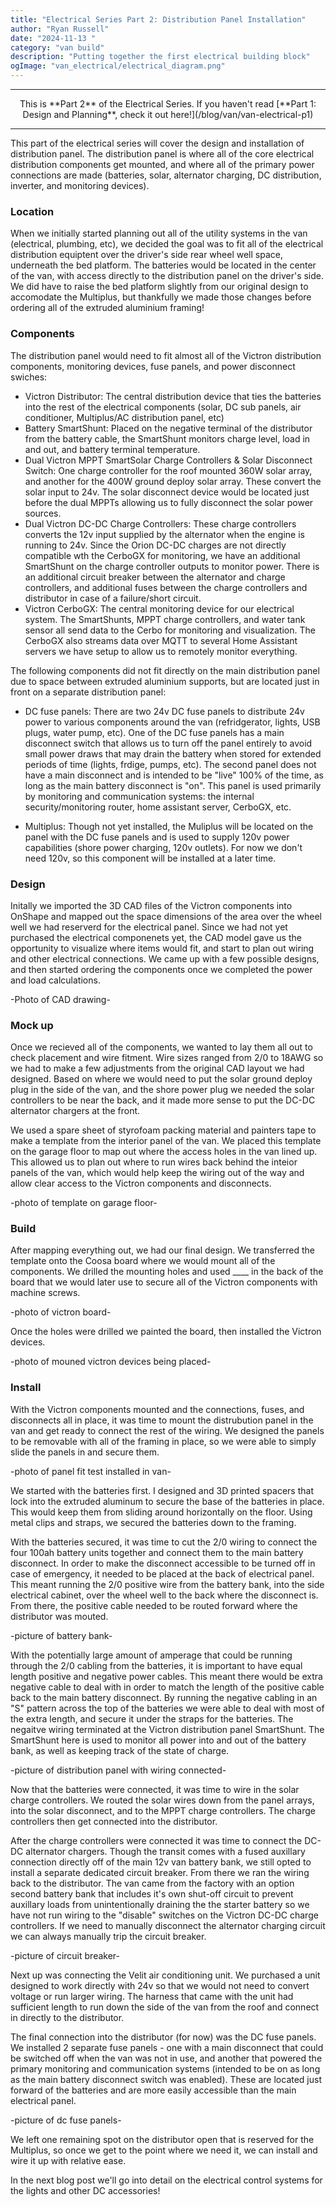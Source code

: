 ```yaml
---
title: "Electrical Series Part 2: Distribution Panel Installation"
author: "Ryan Russell"
date: "2024-11-13 "
category: "van build"
description: "Putting together the first electrical building block"
ogImage: "van_electrical/electrical_diagram.png"
---
```


---

<p align="center">This is **Part 2** of the Electrical Series. If you haven't read [**Part 1: Design and Planning**, check it out here!](/blog/van/van-electrical-p1)</p>

---

This part of the electrical series will cover the design and installation of distribution panel. The distribution panel is where all of the core electrical 
distribution components get mounted, and where all of the primary power connections are made (batteries, solar, alternator charging, DC distribution, inverter, and monitoring devices).

<NewsletterSeries />

### Location

When we initially started planning out all of the utility systems in the van (electrical, plumbing, etc), we decided the goal was to fit all of the electrical distribution equiptent over 
the driver's side rear wheel well space, underneath the bed platform. The batteries would be located in the center of the van, with access directly to the distribution
panel on the driver's side. We did have to raise the bed platform slightly from our original design to accomodate the Multiplus, but thankfully we made those changes before ordering all of the 
extruded aluminium framing! 

### Components

The distribution panel would need to fit almost all of the Victron distribution components, monitoring devices, fuse panels, and power disconnect swiches:

* Victron Distributor: The central distribution device that ties the batteries into the rest of the electrical components (solar, DC sub panels, air conditioner, Multiplus/AC distribution
panel, etc)
* Battery SmartShunt: Placed on the negative terminal of the distributor from the battery cable, the SmartShunt monitors charge level, load in and out, and battery terminal temperature.
* Dual Victron MPPT SmartSolar Charge Controllers & Solar Disconnect Switch: One charge controller for the roof mounted 360W solar array, and another for the 400W ground deploy solar
array. These convert the solar input to 24v. The solar disconnect device would be located just before the dual MPPTs allowing us to fully disconnect the solar power sources.
* Dual Victron DC-DC Charge Controllers: These charge controllers converts the 12v input supplied by the alternator when the engine is running to 24v. Since the Orion DC-DC charges are not directly 
compatible wth the CerboGX for monitoring, we have an additional SmartShunt on the charge controller outputs to monitor power. There is an additional circuit breaker between the alternator and charge 
controllers, and additional fuses between the charge controllers and distributor in case of a failure/short circuit.
* Victron CerboGX: The central monitoring device for our electrical system. The SmartShunts, MPPT charge controllers, and water tank sensor all send data to the Cerbo for 
monitoring and visualization. The CerboGX also streams data over MQTT to several Home Assistant servers we have setup to allow us to remotely monitor everything.

The following components did not fit directly on the main distribution panel due to space between extruded aluminium supports, but are located just in front on a separate distribution panel:

* DC fuse panels: There are two 24v DC fuse panels to distribute 24v power to various components around the van (refridgerator, lights, USB plugs, water pump, etc). One 
of the DC fuse panels has a main disconnect switch that allows us to turn off the panel entirely to avoid small power draws that may drain the battery when stored for 
extended periods of time (lights, frdige, pumps, etc). The second panel does not have a main disconnect and is intended to be "live" 100% of the time, as long as the main battery disconnect is "on".
This panel is used primarily by monitoring and communication systems: the internal security/monitoring router, home assistant server, CerboGX, etc.

* Multiplus: Though not yet installed, the Muliplus will be located on the panel with the DC fuse panels and is used to supply 120v power capabilities (shore power charging, 120v outlets). For now 
we don't need 120v, so this component will be installed at a later time.

### Design

Initally we imported the 3D CAD files of the Victron components into OnShape and mapped out the space dimensions of the area over the wheel well we had reserverd for the electrical panel. Since we 
had not yet purchased the electrical componenets yet, the CAD model gave us the opportunity to visualize where items would fit, and start to plan out wiring and 
other electrical connections. We came up with a few possible designs, and then started ordering the components once we completed the power and load calculations.

-Photo of CAD drawing-

### Mock up

Once we recieved all of the components, we wanted to lay them all out to check placement and wire fitment. Wire sizes ranged from 2/0 to 18AWG so we had to make a few adjustments 
from the original CAD layout we had designed. Based on where we would need to put the solar ground deploy plug in the side of the van, and the shore power plug we needed the solar controllers to be 
near the back, and it made more sense to put the DC-DC alternator chargers at the front.

We used a spare sheet of styrofoam packing material and painters tape to make a template from the interior panel of the van. We placed this template on the garage floor to map out 
where the access holes in the van lined up. This allowed us to plan out where to run wires back behind the inteior panels of the van, which would help keep the wiring out of the way 
and allow clear access to the Victron components and disconnects.

-photo of template on garage floor-


### Build

After mapping everything out, we had our final design. We transferred the template onto the Coosa board where we would mount all of the components. We drilled the mounting holes and used ____ in the back 
of the board that we would later use to secure all of the Victron components with machine screws.

-photo of victron board-

Once the holes were drilled we painted the board, then installed the Victron devices. 

-photo of mouned victron devices being placed-

### Install

With the Victron components mounted and the connections, fuses, and disconnects all in place, it was time to mount the distrubution panel in the van and get ready to connect the rest of the wiring. We 
designed the panels to be removable with all of the framing in place, so we were able to simply slide the panels in and secure them. 

-photo of panel fit test installed in van-

We started with the batteries first. I designed and 3D printed spacers that lock into the extruded aluminum to secure the base of the batteries in place. This would keep them from 
sliding around horizontally on the floor. Using metal clips and straps, we secured the batteries down to the framing. 

With the batteries secured, it was time to cut the 2/0 wiring to connect the four 100ah battery units together and connect them to the main battery disconnect. In order to make the disconnect accessible 
to be turned off in case of emergency, it needed to be placed at the back of electrical panel. This meant running the 2/0 positive wire from the battery bank, into the side electrical cabinet, 
over the wheel well to the back where the disconnect is. From there, the positive cable needed to be routed forward where the distributor was mouted. 

-picture of battery bank-

With the potentially large amount of amperage that could be running through the 2/0 cabling from the batteries, it is important to have equal length positive and negative power cables. This meant there 
would be extra negative cable to deal with in order to match the length of the positive cable back to the main battery disconnect. By running the negative cabling in an "S" pattern across the top of the batteries 
we were able to deal with most of the extra length, and secure it under the straps for the batteries. The negaitve wiring terminated at the Victron distribution panel SmartShunt. The SmartShunt here is used to 
monitor all power into and out of the battery bank, as well as keeping track of the state of charge. 

-picture of distribution panel with wiring connected-

Now that the batteries were connected, it was time to wire in the solar charge controllers. We routed the solar wires down from the panel arrays, into the solar disconnect, and to the MPPT charge controllers. 
The charge controllers then get connected into the distributor.

After the charge controllers were connected it was time to connect the DC-DC alternator chargers. Though the transit comes with a fused auxillary connection directly off of the main 12v van battery bank, we still opted 
to install a separate dedicated circuit breaker. From there we ran the wiring back to the distributor. The van came from the factory with an option second battery bank that includes it's own shut-off circuit to prevent 
auxillary loads from unintentionally draining the the starter battery so we have not run wiring to the "disable" switches on the Victron DC-DC charge controllers. If we need to manually disconnect the alternator 
charging circuit we can always manually trip the circuit breaker. 

-picture of circuit breaker-

Next up was connecting the Velit air conditioning unit. We purchased a unit designed to work directly with 24v so that we would not need to convert voltage or run larger wiring. The harness that came with the 
unit had sufficient length to run down the side of the van from the roof and connect in directly to the distributor. 

The final connection into the distributor (for now) was the DC fuse panels. We installed 2 separate fuse panels - one with a main disconnect that could be switched off when the van was not in use, and another that powered 
the primary monitoring and communication systems (intended to be on as long as the main battery disconnect switch was enabled). These are located just forward of the batteries and are more easily accessible than 
the main electrical panel. 

-picture of dc fuse panels-

We left one remaining spot on the distributor open that is reserved for the Multiplus, so once we get to the point where we need it, we can install and wire it up with relative ease.

In the next blog post we'll go into detail on the electrical control systems for the lights and other DC accessories!